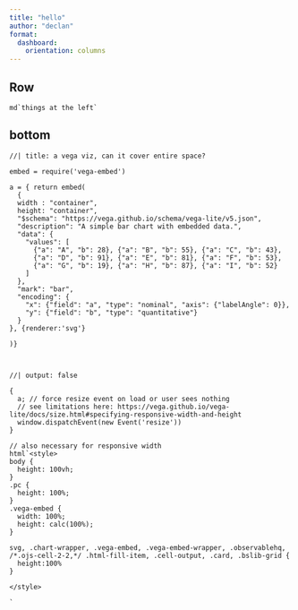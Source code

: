 ```yaml
--- 
title: "hello"
author: "declan"
format:
  dashboard:
    orientation: columns
---
```



## Row

```ojs
md`things at the left`
```


## bottom

```ojs
//| title: a vega viz, can it cover entire space?

embed = require('vega-embed')

a = { return embed(
  {
  width : "container",
  height: "container",
  "$schema": "https://vega.github.io/schema/vega-lite/v5.json",
  "description": "A simple bar chart with embedded data.",
  "data": {
    "values": [
      {"a": "A", "b": 28}, {"a": "B", "b": 55}, {"a": "C", "b": 43},
      {"a": "D", "b": 91}, {"a": "E", "b": 81}, {"a": "F", "b": 53},
      {"a": "G", "b": 19}, {"a": "H", "b": 87}, {"a": "I", "b": 52}
    ]
  },
  "mark": "bar",
  "encoding": {
    "x": {"field": "a", "type": "nominal", "axis": {"labelAngle": 0}},
    "y": {"field": "b", "type": "quantitative"}
  }
}, {renderer:'svg'}

)}



```

```ojs
//| output: false

{
  a; // force resize event on load or user sees nothing
  // see limitations here: https://vega.github.io/vega-lite/docs/size.html#specifying-responsive-width-and-height
  window.dispatchEvent(new Event('resize'))
}

// also necessary for responsive width
html`<style>
body {
  height: 100vh;
}
.pc {
  height: 100%;
}
.vega-embed {
  width: 100%;
  height: calc(100%);
}

svg, .chart-wrapper, .vega-embed, .vega-embed-wrapper, .observablehq, /*.ojs-cell-2-2,*/ .html-fill-item, .cell-output, .card, .bslib-grid {
  height:100%
}

</style>

`
```